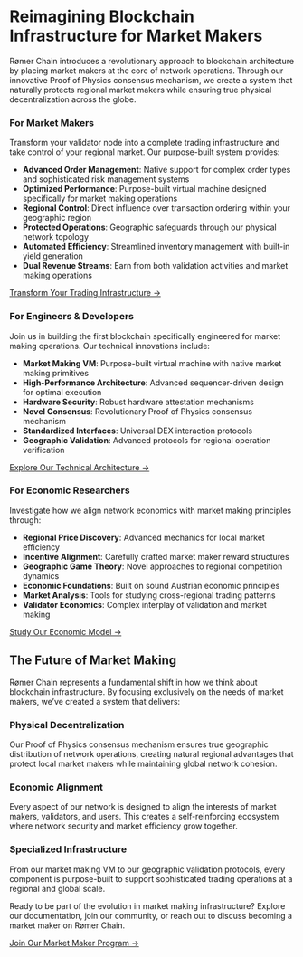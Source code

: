 # Reimagining Blockchain Infrastructure for Market Makers

Rømer Chain introduces a revolutionary approach to blockchain architecture by placing market makers at the core of network operations. Through our innovative Proof of Physics consensus mechanism, we create a system that naturally protects regional market makers while ensuring true physical decentralization across the globe.

<div class="feature-card">
### For Market Makers
Transform your validator node into a complete trading infrastructure and take control of your regional market. Our purpose-built system provides:

- **Advanced Order Management**: Native support for complex order types and sophisticated risk management systems
- **Optimized Performance**: Purpose-built virtual machine designed specifically for market making operations
- **Regional Control**: Direct influence over transaction ordering within your geographic region
- **Protected Operations**: Geographic safeguards through our physical network topology
- **Automated Efficiency**: Streamlined inventory management with built-in yield generation
- **Dual Revenue Streams**: Earn from both validation activities and market making operations

[Transform Your Trading Infrastructure →](./market-makers/index.qmd){.cta-button}
</div>

<div class="feature-card">
### For Engineers & Developers
Join us in building the first blockchain specifically engineered for market making operations. Our technical innovations include:

- **Market Making VM**: Purpose-built virtual machine with native market making primitives
- **High-Performance Architecture**: Advanced sequencer-driven design for optimal execution
- **Hardware Security**: Robust hardware attestation mechanisms
- **Novel Consensus**: Revolutionary Proof of Physics consensus mechanism
- **Standardized Interfaces**: Universal DEX interaction protocols
- **Geographic Validation**: Advanced protocols for regional operation verification

[Explore Our Technical Architecture →](./technical/index.qmd){.cta-button}
</div>

<div class="feature-card">
### For Economic Researchers
Investigate how we align network economics with market making principles through:

- **Regional Price Discovery**: Advanced mechanics for local market efficiency
- **Incentive Alignment**: Carefully crafted market maker reward structures
- **Geographic Game Theory**: Novel approaches to regional competition dynamics
- **Economic Foundations**: Built on sound Austrian economic principles
- **Market Analysis**: Tools for studying cross-regional trading patterns
- **Validator Economics**: Complex interplay of validation and market making

[Study Our Economic Model →](./economics/index.qmd){.cta-button}
</div>

## The Future of Market Making

Rømer Chain represents a fundamental shift in how we think about blockchain infrastructure. By focusing exclusively on the needs of market makers, we've created a system that delivers:

<div class="py-8">
<div class="feature-card">
### Physical Decentralization
Our Proof of Physics consensus mechanism ensures true geographic distribution of network operations, creating natural regional advantages that protect local market makers while maintaining global network cohesion.
</div>

<div class="feature-card">
### Economic Alignment
Every aspect of our network is designed to align the interests of market makers, validators, and users. This creates a self-reinforcing ecosystem where network security and market efficiency grow together.
</div>

<div class="feature-card">
### Specialized Infrastructure
From our market making VM to our geographic validation protocols, every component is purpose-built to support sophisticated trading operations at a regional and global scale.
</div>
</div>

Ready to be part of the evolution in market making infrastructure? Explore our documentation, join our community, or reach out to discuss becoming a market maker on Rømer Chain.

[Join Our Market Maker Program →](./market-makers/index.qmd){.cta-button}